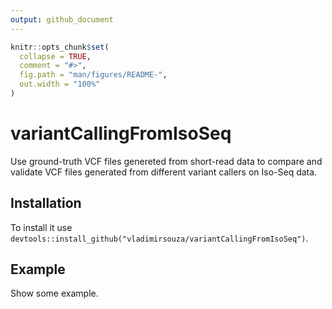 ```yaml
---
output: github_document
---
```


<!-- README.md is generated from README.Rmd. Please edit that file -->

```r
knitr::opts_chunk$set(
  collapse = TRUE,
  comment = "#>",
  fig.path = "man/figures/README-",
  out.width = "100%"
)
```

# variantCallingFromIsoSeq

<!-- badges: start -->
<!-- badges: end -->

Use ground-truth VCF files genereted from short-read data to compare and validate VCF files generated from different variant callers on Iso-Seq data.

## Installation

To install it use `devtools::install_github("vladimirsouza/variantCallingFromIsoSeq")`.

## Example

Show some example.
